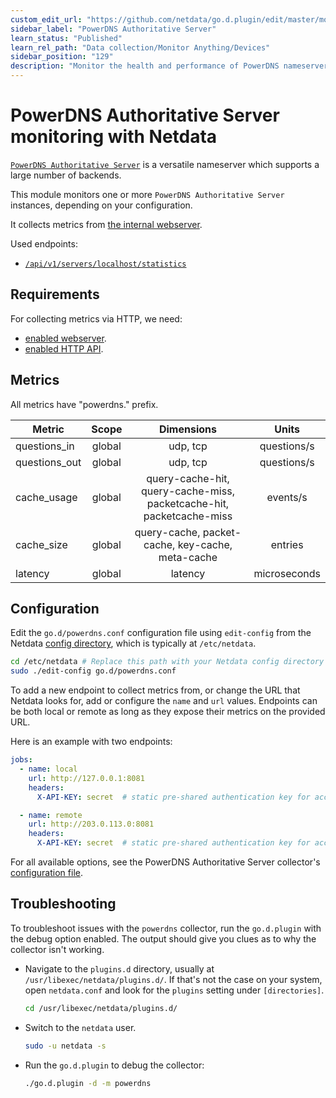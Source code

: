 ```yaml
---
custom_edit_url: "https://github.com/netdata/go.d.plugin/edit/master/modules/powerdns/README.md"
sidebar_label: "PowerDNS Authoritative Server"
learn_status: "Published"
learn_rel_path: "Data collection/Monitor Anything/Devices"
sidebar_position: "129"
description: "Monitor the health and performance of PowerDNS nameservers with zero configuration, per-second metric granularity, and interactive visualizations."
---
```



# PowerDNS Authoritative Server monitoring with Netdata

[`PowerDNS Authoritative Server`](https://doc.powerdns.com/authoritative/) is a versatile nameserver which supports a
large number of backends.

This module monitors one or more `PowerDNS Authoritative Server` instances, depending on your configuration.

It collects metrics from [the internal webserver](https://doc.powerdns.com/authoritative/http-api/index.html#webserver).

Used endpoints:

- [`/api/v1/servers/localhost/statistics`](https://doc.powerdns.com/authoritative/http-api/statistics.html)

## Requirements

For collecting metrics via HTTP, we need:

- [enabled webserver](https://doc.powerdns.com/authoritative/http-api/index.html#webserver).
- [enabled HTTP API](https://doc.powerdns.com/authoritative/http-api/index.html#enabling-the-api).

## Metrics

All metrics have "powerdns." prefix.

| Metric        | Scope  |                              Dimensions                              |    Units     |
|---------------|:------:|:--------------------------------------------------------------------:|:------------:|
| questions_in  | global |                               udp, tcp                               | questions/s  |
| questions_out | global |                               udp, tcp                               | questions/s  |
| cache_usage   | global | query-cache-hit, query-cache-miss, packetcache-hit, packetcache-miss |   events/s   |
| cache_size    | global |           query-cache, packet-cache, key-cache, meta-cache           |   entries    |
| latency       | global |                               latency                                | microseconds |

## Configuration

Edit the `go.d/powerdns.conf` configuration file using `edit-config` from the
Netdata [config directory](https://learn.netdata.cloud/docs/configure/nodes), which is typically at `/etc/netdata`.

```bash
cd /etc/netdata # Replace this path with your Netdata config directory
sudo ./edit-config go.d/powerdns.conf
```

To add a new endpoint to collect metrics from, or change the URL that Netdata looks for, add or configure the `name` and
`url` values. Endpoints can be both local or remote as long as they expose their metrics on the provided URL.

Here is an example with two endpoints:

```yaml
jobs:
  - name: local
    url: http://127.0.0.1:8081
    headers:
      X-API-KEY: secret  # static pre-shared authentication key for access to the REST API (api-key).

  - name: remote
    url: http://203.0.113.0:8081
    headers:
      X-API-KEY: secret  # static pre-shared authentication key for access to the REST API (api-key).
```

For all available options, see the PowerDNS Authoritative Server
collector's [configuration file](https://github.com/netdata/go.d.plugin/blob/master/config/go.d/powerdns.conf).

## Troubleshooting

To troubleshoot issues with the `powerdns` collector, run the `go.d.plugin` with the debug option enabled. The output
should give you clues as to why the collector isn't working.

- Navigate to the `plugins.d` directory, usually at `/usr/libexec/netdata/plugins.d/`. If that's not the case on
  your system, open `netdata.conf` and look for the `plugins` setting under `[directories]`.

  ```bash
  cd /usr/libexec/netdata/plugins.d/
  ```

- Switch to the `netdata` user.

  ```bash
  sudo -u netdata -s
  ```

- Run the `go.d.plugin` to debug the collector:

  ```bash
  ./go.d.plugin -d -m powerdns
  ```
